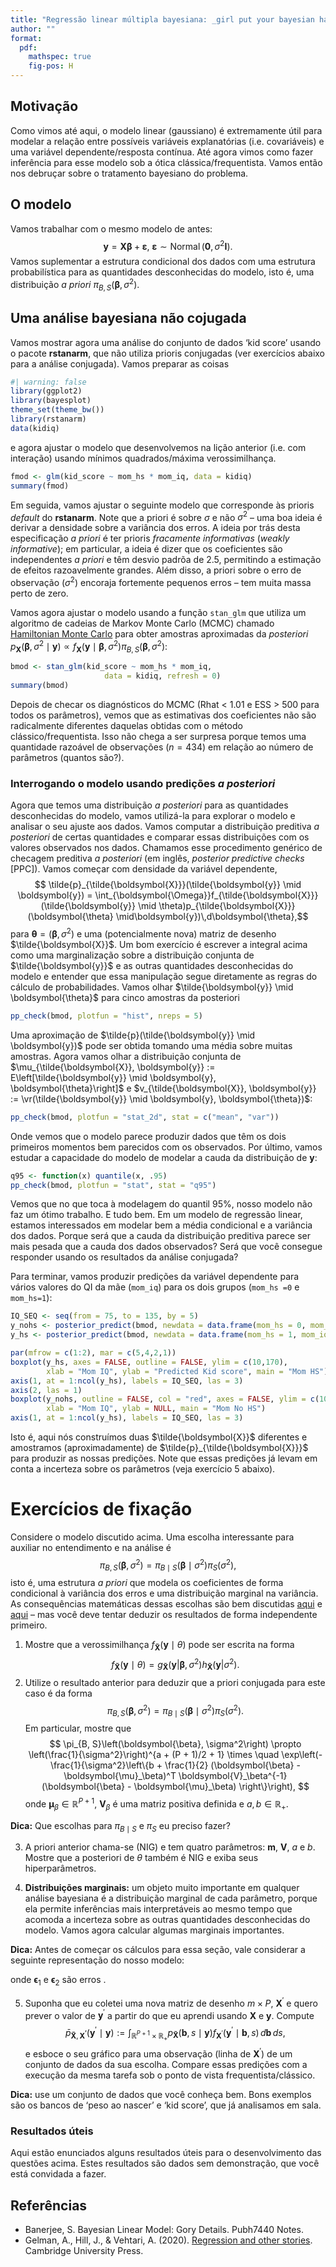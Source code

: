 ```yaml
---
title: "Regressão linear múltipla bayesiana: _girl put your bayesian hat on_"
author: ""
format:
  pdf:
    mathspec: true
    fig-pos: H
---
```


::: hidden
```{=tex}
\def\pr{\operatorname{Pr}}
\def\vr{\operatorname{Var}}
\def\cv{\operatorname{Cov}}
\def\sM{\bar{X}_n}
\def\indep{\perp \!\!\! \perp}
```
:::

## Motivação

Como vimos até aqui, o modelo linear (gaussiano) é extremamente útil para modelar a relação entre possíveis variáveis explanatórias (i.e. covariáveis) e uma variável dependente/resposta contínua. Até agora vimos como fazer inferência para esse modelo sob a ótica clássica/frequentista. Vamos então nos debruçar sobre o tratamento bayesiano do problema.

## O modelo

Vamos trabalhar com o mesmo modelo de antes: $$
\boldsymbol{y} = \boldsymbol{X}\boldsymbol{\beta} + \boldsymbol{\varepsilon}, \: \boldsymbol{\varepsilon} \sim \operatorname{Normal}(\boldsymbol{0}, \sigma^2\boldsymbol{I}).
$$ Vamos suplementar a estrutura condicional dos dados com uma estrutura probabilística para as quantidades desconhecidas do modelo, isto é, uma distribuição *a priori* $\pi_{B,S}(\boldsymbol{\beta}, \sigma^2)$.

## Uma análise bayesiana não cojugada

Vamos mostrar agora uma análise do conjunto de dados 'kid score' usando o pacote **rstanarm**, que não utiliza prioris conjugadas (ver exercícios abaixo para a análise conjugada).
Vamos preparar as coisas
```r
#| warning: false
library(ggplot2)
library(bayesplot)
theme_set(theme_bw())
library(rstanarm)
data(kidiq)
```
e agora ajustar o modelo que desenvolvemos na lição anterior (i.e. com interação) usando mínimos quadrados/máxima verossimilhança.
```r
fmod <- glm(kid_score ~ mom_hs * mom_iq, data = kidiq)
summary(fmod)
```
Em seguida, vamos ajustar o seguinte modelo
\begin{align*}
\boldsymbol{y} &= \boldsymbol{X}\boldsymbol{\beta} + \boldsymbol{\varepsilon},\\
\boldsymbol{\varepsilon} &\sim \operatorname{Normal}(\boldsymbol{0}, \sigma^2\boldsymbol{I}),\\
\boldsymbol{\beta} & \sim \operatorname{Normal}(\boldsymbol{0}, \operatorname{diag}(25/4)),\\
\sigma &\sim \operatorname{Exponencial}(1).
\end{align*}
que corresponde às prioris _default_ do **rstanarm**.
Note que a priori é  sobre $\sigma$ e não $\sigma^2$ -- uma boa ideia é derivar a densidade sobre a variância dos erros.
A ideia por trás desta especificação _a priori_ é ter prioris _fracamente informativas_ (_weakly informative_); em particular, a ideia é dizer que os coeficientes são independentes _a priori_ e têm desvio padrõa de $2.5$, permitindo a estimação de efeitos razoavelmente grandes.
Além disso, a priori sobre o erro de observação ($\sigma^2$) encoraja fortemente pequenos erros -- tem muita massa perto de zero.

Vamos agora ajustar o modelo usando a função ``stan_glm`` que utiliza um algoritmo de cadeias de Markov Monte Carlo (MCMC) chamado [Hamiltonian Monte Carlo]() para obter amostras aproximadas da _posteriori_ $p_{\boldsymbol{X}}(\boldsymbol{\beta}, \sigma^2 \mid \boldsymbol{y}) \propto f_{\boldsymbol{X}}(\boldsymbol{y} \mid \boldsymbol{\beta}, \sigma^2)\pi_{B,S}(\boldsymbol{\beta}, \sigma^2)$:
```r
bmod <- stan_glm(kid_score ~ mom_hs * mom_iq,
                     data = kidiq, refresh = 0)
summary(bmod)
```
Depois de checar os diagnósticos do MCMC (Rhat < 1.01 e ESS > 500 para todos os parâmetros), vemos que as estimativas dos coeficientes não são radicalmente diferentes daquelas obtidas com o método clássico/frequentista.
Isso não chega a ser surpresa porque temos uma quantidade razoável de observações ($n=434$) em relação ao número de parâmetros (quantos são?).

### Interrogando o modelo usando predições _a posteriori_

Agora que temos uma distribuição _a posteriori_ para as quantidades desconhecidas do modelo, vamos utilizá-la para explorar o modelo e analisar o seu ajuste aos dados.
Vamos computar a distribuição preditiva _a posteriori_ de certas quantidades e comparar essas distribuições com os valores observados nos dados.
Chamamos esse procedimento genérico de checagem preditiva _a posteriori_ (em inglês, _posterior predictive checks_ [PPC]).
Vamos começar com densidade da variável dependente,
$$ \tilde{p}_{\tilde{\boldsymbol{X}}}(\tilde{\boldsymbol{y}} \mid \boldsymbol{y}) = \int_{\boldsymbol{\Omega}}f_{\tilde{\boldsymbol{X}}}(\tilde{\boldsymbol{y}} \mid \theta)p_{\tilde{\boldsymbol{X}}}(\boldsymbol{\theta} \mid\boldsymbol{y})\,d\boldsymbol{\theta},$$
para $\boldsymbol{\theta} = (\boldsymbol{\beta}, \sigma^2)$ e uma (potencialmente nova) matriz de desenho $\tilde{\boldsymbol{X}}$.
Um bom exercício é escrever a integral acima como uma marginalização sobre a distribuição conjunta de $\tilde{\boldsymbol{y}}$ e as outras quantidades desconhecidas do modelo e entender que essa manipulação segue diretamente as regras do cálculo de probabilidades.
Vamos olhar $\tilde{\boldsymbol{y}} \mid \boldsymbol{\theta}$ para cinco amostras da posteriori
```r
pp_check(bmod, plotfun = "hist", nreps = 5)
```
Uma aproximação de $\tilde{p}(\tilde{\boldsymbol{y}} \mid \boldsymbol{y})$ pode ser obtida tomando uma média sobre muitas amostras.
Agora vamos olhar a distribuição conjunta de $\mu_{\tilde{\boldsymbol{X}}, \boldsymbol{y}} := E\left[\tilde{\boldsymbol{y}} \mid \boldsymbol{y}, \boldsymbol{\theta}\right]$ e $v_{\tilde{\boldsymbol{X}}, \boldsymbol{y}} := \vr(\tilde{\boldsymbol{y}} \mid \boldsymbol{y}, \boldsymbol{\theta})$:
```r
pp_check(bmod, plotfun = "stat_2d", stat = c("mean", "var"))
```
Onde vemos que o modelo parece produzir dados que têm os dois primeiros momentos bem parecidos com os observados.
Por último, vamos estudar a capacidade do modelo de modelar a cauda da distribuição de $\boldsymbol{y}$:
```r
q95 <- function(x) quantile(x, .95)
pp_check(bmod, plotfun = "stat", stat = "q95")
```
Vemos que no que toca à modelagem do quantil $95\%$, nosso modelo não faz um ótimo trabalho.
E tudo bem.
Em um modelo de regressão linear, estamos interessados em modelar bem a média condicional e a variância dos dados.
Porque será que a cauda da distribuição preditiva parece ser mais pesada que a cauda dos dados observados?
Será que você consegue responder usando os resultados da análise conjugada?

Para terminar, vamos produzir predições da variável dependente para vários valores do QI da mãe (`mom_iq`) para os dois grupos (`mom_hs =0` e `mom_hs=1`):
```r
IQ_SEQ <- seq(from = 75, to = 135, by = 5)
y_nohs <- posterior_predict(bmod, newdata = data.frame(mom_hs = 0, mom_iq = IQ_SEQ))
y_hs <- posterior_predict(bmod, newdata = data.frame(mom_hs = 1, mom_iq = IQ_SEQ))

par(mfrow = c(1:2), mar = c(5,4,2,1))
boxplot(y_hs, axes = FALSE, outline = FALSE, ylim = c(10,170),
        xlab = "Mom IQ", ylab = "Predicted Kid score", main = "Mom HS")
axis(1, at = 1:ncol(y_hs), labels = IQ_SEQ, las = 3)
axis(2, las = 1)
boxplot(y_nohs, outline = FALSE, col = "red", axes = FALSE, ylim = c(10,170),
        xlab = "Mom IQ", ylab = NULL, main = "Mom No HS")
axis(1, at = 1:ncol(y_hs), labels = IQ_SEQ, las = 3)
```
Isto é, aqui nós construímos duas $\tilde{\boldsymbol{X}}$ diferentes e amostramos (aproximadamente) de $\tilde{p}_{\tilde{\boldsymbol{X}}}$ para produzir as nossas predições.
Note que essas predições já levam em conta a incerteza sobre os parâmetros (veja exercício 5 abaixo).

# Exercícios de fixação

Considere o modelo discutido acima. Uma escolha interessante para auxiliar no entendimento e na análise é $$\pi_{B,S}(\boldsymbol{\beta}, \sigma^2) =  \pi_{B \mid S}(\boldsymbol{\beta} \mid\sigma^2)\pi_{S}(\sigma^2),$$ isto é, uma estrutura *a priori* que modela os coeficientes de forma condicional à variância dos erros e uma distribuição marginal na variância. As consequências matemáticas dessas escolhas são bem discutidas [aqui](https://ams206-winter19-01.courses.soe.ucsc.edu/system/files/attachments/banerjee-bayesian-linear-model-details.pdf) e [aqui](https://irvinggomez.com/courses/bayesian/GoryDetailsStudentsVersion.pdf) -- mas você deve tentar deduzir os resultados de forma independente primeiro.

1.  Mostre que a verossimilhança $f_{ \boldsymbol{\tilde{X}}}(\boldsymbol{y} \mid \theta)$ pode ser escrita na forma $$
     f_{ \boldsymbol{\tilde{X}}}(\boldsymbol{y} \mid \theta) = g_{ \boldsymbol{\tilde{X}}}(\boldsymbol{y} | \boldsymbol{\beta}, \sigma^2) h_{ \boldsymbol{\tilde{X}}}(\boldsymbol{y} | \sigma^2) . 
     $$
2.  Utilize o resultado anterior para deduzir que a priori conjugada para este caso é da forma $$
     \pi_{B, S}\left(\boldsymbol{\beta}, \sigma^2\right) = \pi_{B\mid S}\left(\boldsymbol{\beta}\mid \sigma^2\right) \pi_S(\sigma^2). 
     $$ Em particular, mostre que $$
     \pi_{B, S}\left(\boldsymbol{\beta}, \sigma^2\right) \propto \left(\frac{1}{\sigma^2}\right)^{a + (P + 1)/2 + 1} \times \quad  \exp\left(-\frac{1}{\sigma^2}\left\{b + \frac{1}{2} (\boldsymbol{\beta} - \boldsymbol{\mu}_\beta)^T \boldsymbol{V}_\beta^{-1} (\boldsymbol{\beta} - \boldsymbol{\mu}_\beta) \right\}\right), 
     $$ onde $\boldsymbol{\mu}_\beta \in \mathbb{R}^{P+1}$, $\boldsymbol{V}_\beta$ é uma matriz positiva definida e $a, b \in \mathbb{R}_+$.

**Dica:** Que escolhas para $\pi_{B\mid S}$ e $\pi_S$ eu preciso fazer?

3.  A priori anterior chama-se \textbf{normal inversa gama} (NIG) e tem quatro parâmetros: $\boldsymbol{m}$, $\boldsymbol{V}$, $a$ e $b$. Mostre que a posteriori de $\theta$ também é NIG e exiba seus hiperparâmetros.

4.  **Distribuições marginais:** um objeto muito importante em qualquer análise bayesiana é a distribuição marginal de cada parâmetro, porque ela permite inferências mais interpretáveis ao mesmo tempo que acomoda a incerteza sobre as outras quantidades desconhecidas do modelo. Vamos agora calcular algumas marginais importantes.

**Dica:** Antes de começar os cálculos para essa seção, vale considerar a seguinte representação do nosso modelo:

\begin{align*}
            \boldsymbol{y} &= \boldsymbol{\tilde{X}}\boldsymbol{\beta} + \boldsymbol{\epsilon}_1, \: \textrm{com}\: \boldsymbol{\epsilon}_1 \sim \operatorname{MVN}_n\left(\boldsymbol{0}_n, \boldsymbol{\Sigma_1}\right),\\
            \boldsymbol{\beta} &= \boldsymbol{\mu}_\beta + \boldsymbol{\epsilon}_2, \: \textrm{com}\: \boldsymbol{\epsilon}_2 \sim \operatorname{MVN}_{P+1}\left(\boldsymbol{0}_{P+1}, \boldsymbol{\Sigma_2}\right),
        \end{align*} onde $\boldsymbol{\epsilon}_1$ e $\boldsymbol{\epsilon}_2$ são erros \underline{independentes}.

\begin{itemize}
        \item[4.1] Determine $\boldsymbol{\Sigma}_1$ e $\boldsymbol{\Sigma}_2$;
        \item[4.2] Compute a verossimilhança marginal com respeito a $\sigma^2$:
        $$\tilde{f}_{ \boldsymbol{\tilde{X}}}(\boldsymbol{y} \mid \sigma^2) := \int_{\mathbb{R}^{P+1}} f_{ \boldsymbol{\tilde{X}}}(\boldsymbol{y} \mid \boldsymbol{b}, \sigma^2)\pi_{B\mid S}(\boldsymbol{b} \mid \sigma^2)\,d\boldsymbol{b}.$$
        \item[4.3] Usando o item anterior, compute a verossimilhança marginal ou \textit{preditiva a priori}:
           $$
        m_{ \boldsymbol{\tilde{X}}}(\boldsymbol{y}) := \int_{0}^\infty \tilde{f}_{ \boldsymbol{\tilde{X}}}(\boldsymbol{y} \mid s)\pi_S(s)\,ds.
        $$
        \item[4.4] Mostre $\bar{f}_{\boldsymbol{\tilde{X}}}(\boldsymbol{\beta} \mid \boldsymbol{y})$ e comente sobre como calcular, por exemplo, $\operatorname{Pr}( \beta_1 > a \mid \boldsymbol{y})$, para $a \in \mathbb{R}$.
    \end{itemize}

5.  Suponha que eu coletei uma nova matriz de desenho $m \times P$, $\boldsymbol{X}^\prime$ e quero prever o valor de $\boldsymbol{y}^\prime$ a partir do que eu aprendi usando $\boldsymbol{X}$ e $\boldsymbol{y}$. Compute $$\bar{p}_{\boldsymbol{\tilde{X}}, \boldsymbol{X^\prime}}(\boldsymbol{y}^\prime \mid \boldsymbol{y}) := \int_{\mathbb{R}^{P+1} \times \mathbb{R}_+} p_{\boldsymbol{\tilde{X}}}(\boldsymbol{b}, s \mid \boldsymbol{y})f_{\boldsymbol{X}^\prime}(\boldsymbol{y}^\prime \mid \boldsymbol{b}, s)\,d\boldsymbol{b}\,ds,$$ e esboce o seu gráfico para uma observação (linha de $\boldsymbol{X}^\prime$) de um conjunto de dados da sua escolha. Compare essas predições com a execução da mesma tarefa sob o ponto de vista frequentista/clássico.

**Dica:** use um conjunto de dados que você conheça bem. Bons exemplos são os bancos de 'peso ao nascer' e 'kid score', que já analisamos em sala.

### Resultados úteis

Aqui estão enunciados alguns resultados úteis para o desenvolvimento das questões acima.
Estes resultados são dados sem demonstração, que você está convidada a fazer.

```{=tex}
\begin{itemize}
    \item \textbf{Completando o ``quadrado'' em múltiplas dimensões}: tome $\boldsymbol{A}$ matriz simétrica positiva definida $d \times d$ e $\boldsymbol{\alpha}, \boldsymbol{u} \in \mathbb{R}^d$.
    Vale que:
    \begin{equation}
        \label{eq:ellipsoidal}
        \boldsymbol{u}^T \boldsymbol{A} \boldsymbol{u} - 2\boldsymbol{\alpha}^T\boldsymbol{u} = (\boldsymbol{u}-\boldsymbol{A}^{-1}\boldsymbol{\alpha})^T \boldsymbol{A} (\boldsymbol{u}-\boldsymbol{A}^{-1}\boldsymbol{\alpha})- \boldsymbol{\alpha}^T \boldsymbol{A}^{-1} \boldsymbol{\alpha}.
    \end{equation}
    
    \textbf{Dica:}  Expanda o produto e procure por cancelamentos de termos da forma $\boldsymbol{a}^T \boldsymbol{M}^{-1}\boldsymbol{a}$.
    
    \item \textbf{Sherman-Woodbury-Morrisson}: tome $\boldsymbol{A}$  matriz quadrada $d \times d$  \underline{inversível}, $\boldsymbol{B}$  matriz $k \times d$,  $\boldsymbol{C}$  matriz $d \times k$ e $\boldsymbol{D}$  matriz quadrada $k \times k$ inversível.
    Então
    $$
    \left(\boldsymbol{A} + \boldsymbol{B}\boldsymbol{D}\boldsymbol{C}\right)^{-1} = \boldsymbol{A}^{-1} - \left(\boldsymbol{D}^{-1} + \boldsymbol{C}\boldsymbol{A}^{-1}\boldsymbol{B}\right)^{-1}\boldsymbol{C}\boldsymbol{A}^{-1}.
    $$
    \item \textbf{Determinantes}: tome $\boldsymbol{A}$, $\boldsymbol{B}$, $\boldsymbol{C}$ e $\boldsymbol{D}$ como antes.
    Então,
$$
\operatorname{det} \left( \boldsymbol{A} + \boldsymbol{B}\boldsymbol{D}\boldsymbol{C}\right) = \operatorname{det}(\boldsymbol{A})\operatorname{\det}(\boldsymbol{D})\operatorname{det}\left(\boldsymbol{D}^{-1} + \boldsymbol{C}\boldsymbol{A}^{-1}\boldsymbol{B}\right).
$$
\end{itemize}
```
## Referências

-   Banerjee, S. Bayesian Linear Model: Gory Details. Pubh7440 Notes.
-   Gelman, A., Hill, J., & Vehtari, A. (2020). [Regression and other stories](https://avehtari.github.io/ROS-Examples/). Cambridge University Press.
